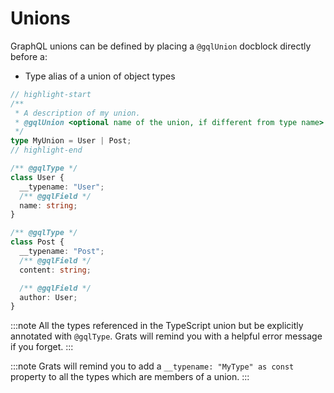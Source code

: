 # Unions

GraphQL unions can be defined by placing a `@gqlUnion` docblock directly before a:

- Type alias of a union of object types

```ts
// highlight-start
/**
 * A description of my union.
 * @gqlUnion <optional name of the union, if different from type name>
 */
type MyUnion = User | Post;
// highlight-end

/** @gqlType */
class User {
  __typename: "User";
  /** @gqlField */
  name: string;
}

/** @gqlType */
class Post {
  __typename: "Post";
  /** @gqlField */
  content: string;

  /** @gqlField */
  author: User;
}
```

:::note
All the types referenced in the TypeScript union but be explicitly annotated with `@gqlType`. Grats will remind you with a helpful error message if you forget.
:::

:::note
Grats will remind you to add a `__typename: "MyType" as const` property to all the types which are members of a union.
:::
